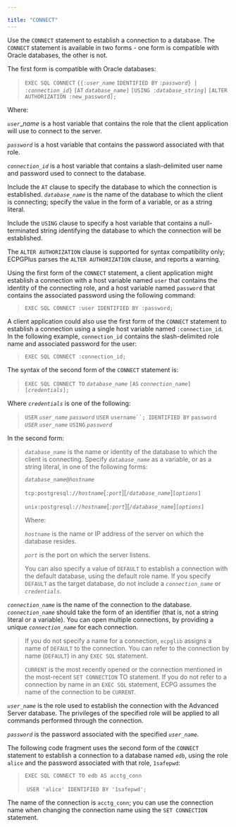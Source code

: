 ---

title: "CONNECT"
---

<div id="connect" class="registered_link"></div>

Use the `CONNECT` statement to establish a connection to a database. The `CONNECT` statement is available in two forms - one form is compatible with Oracle databases, the other is not.

The first form is compatible with Oracle databases:

> `EXEC SQL CONNECT`
>   `{{:`*`user_name`* `IDENTIFIED BY` `:`*`password`*`} | :`*`connection_id`*`}`
>   `[AT` *`database_name`*`]`
>   `[USING :`*`database_string`*`]`
>   `[ALTER AUTHORIZATION :new_password];`

Where:

*`user`*_*name* is a host variable that contains the role that the client application will use to connect to the server.

*`password`* is a host variable that contains the password associated with that role.

*`connection_id`* is a host variable that contains a slash-delimited user name and password used to connect to the database.

Include the `AT` clause to specify the database to which the connection is established. *`database_name`* is the name of the database to which the client is connecting; specify the value in the form of a variable, or as a string literal.

Include the `USING` clause to specify a host variable that contains a null-terminated string identifying the database to which the connection will be established.

The `ALTER AUTHORIZATION` clause is supported for syntax compatibility only; ECPGPlus parses the `ALTER AUTHORIZATION` clause, and reports a warning.

Using the first form of the `CONNECT` statement, a client application might establish a connection with a host variable named `user` that contains the identity of the connecting role, and a host variable named `password` that contains the associated password using the following command:

> `EXEC SQL CONNECT :user IDENTIFIED BY :password;`

A client application could also use the first form of the `CONNECT` statement to establish a connection using a single host variable named `:connection_id`. In the following example, `connection_id` contains the slash-delimited role name and associated password for the user:

> `EXEC SQL CONNECT :connection_id;`

The syntax of the second form of the `CONNECT` statement is:

> `EXEC SQL CONNECT TO` *`database_name`*
> `[AS` *`connection_name`*`] [`*`credentials`*`];`

Where *`credentials`* is one of the following:

> `USER` *`user_name`* *`password`*
> `USER` `username``; IDENTIFIED BY` `password`
> *`USER` `user_name`* `USING` *`password`*

In the second form:

> *`database_name`* is the name or identity of the database to which the client is connecting. Specify *`database_name`* as a variable, or as a string literal, in one of the following forms:
>
> *`database_name`*`@`*`hostname`*
>
> `tcp:postgresql://`*`hostname`*\[*`:port`*][*`/database_name`*]`[`*`options`*`]`
>
> `unix:postgresql://`*`hostname`*\[*`:port`*][*`/database_name`*]`[`*`options`*`]`
>
> Where:
>
> *`hostname`* is the name or IP address of the server on which the database resides.
>
> *`port`* is the port on which the server listens.
>
> You can also specify a value of `DEFAULT` to establish a connection with the default database, using the default role name. If you specify `DEFAULT` as the target database, do not include a *`connection_name`* or *`credentials`*.
>

*`connection_name`* is the name of the connection to the database. *`connection_name`* should take the form of an identifier (that is, not a string literal or a variable). You can open multiple connections, by providing a unique *`connection_name`* for each connection.

> If you do not specify a name for a connection, `ecpglib` assigns a name of `DEFAULT` to the connection. You can refer to the connection by name (`DEFAULT`) in any `EXEC SQL` statement.
>
> `CURRENT` is the most recently opened or the connection mentioned in the most-recent `SET CONNECTION` TO statement. If you do not refer to a connection by name in an `EXEC SQL` statement, ECPG assumes the name of the connection to be `CURRENT`.

*`user_name`* is the role used to establish the connection with the Advanced Server database. The privileges of the specified role will be applied to all commands performed through the connection.

*`password`* is the password associated with the specified *`user_name`*.

The following code fragment uses the second form of the `CONNECT` statement to establish a connection to a database named `edb`, using the role `alice` and the password associated with that role, `1safepwd`:

>   `EXEC SQL CONNECT TO edb AS acctg_conn`
>
> ​       `USER 'alice' IDENTIFIED BY '1safepwd';`

The name of the connection is `acctg_conn`; you can use the connection name when changing the connection name using the `SET CONNECTION` statement.